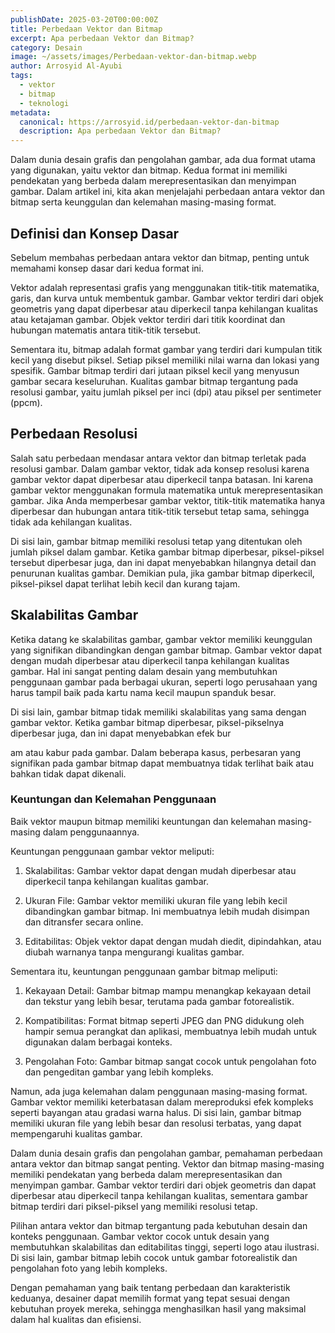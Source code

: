 ```yaml
---
publishDate: 2025-03-20T00:00:00Z
title: Perbedaan Vektor dan Bitmap
excerpt: Apa perbedaan Vektor dan Bitmap?
category: Desain
image: ~/assets/images/Perbedaan-vektor-dan-bitmap.webp
author: Arrosyid Al-Ayubi
tags:
  - vektor
  - bitmap
  - teknologi
metadata:
  canonical: https://arrosyid.id/perbedaan-vektor-dan-bitmap
  description: Apa perbedaan Vektor dan Bitmap?
---
```


Dalam dunia desain grafis dan pengolahan gambar, ada dua format utama yang digunakan, yaitu vektor dan bitmap. Kedua format ini memiliki pendekatan yang berbeda dalam merepresentasikan dan menyimpan gambar. Dalam artikel ini, kita akan menjelajahi perbedaan antara vektor dan bitmap serta keunggulan dan kelemahan masing-masing format.

## Definisi dan Konsep Dasar

Sebelum membahas perbedaan antara vektor dan bitmap, penting untuk memahami konsep dasar dari kedua format ini.

Vektor adalah representasi grafis yang menggunakan titik-titik matematika, garis, dan kurva untuk membentuk gambar. Gambar vektor terdiri dari objek geometris yang dapat diperbesar atau diperkecil tanpa kehilangan kualitas atau ketajaman gambar. Objek vektor terdiri dari titik koordinat dan hubungan matematis antara titik-titik tersebut.

Sementara itu, bitmap adalah format gambar yang terdiri dari kumpulan titik kecil yang disebut piksel. Setiap piksel memiliki nilai warna dan lokasi yang spesifik. Gambar bitmap terdiri dari jutaan piksel kecil yang menyusun gambar secara keseluruhan. Kualitas gambar bitmap tergantung pada resolusi gambar, yaitu jumlah piksel per inci (dpi) atau piksel per sentimeter (ppcm).

## Perbedaan Resolusi

Salah satu perbedaan mendasar antara vektor dan bitmap terletak pada resolusi gambar. Dalam gambar vektor, tidak ada konsep resolusi karena gambar vektor dapat diperbesar atau diperkecil tanpa batasan. Ini karena gambar vektor menggunakan formula matematika untuk merepresentasikan gambar. Jika Anda memperbesar gambar vektor, titik-titik matematika hanya diperbesar dan hubungan antara titik-titik tersebut tetap sama, sehingga tidak ada kehilangan kualitas.

Di sisi lain, gambar bitmap memiliki resolusi tetap yang ditentukan oleh jumlah piksel dalam gambar. Ketika gambar bitmap diperbesar, piksel-piksel tersebut diperbesar juga, dan ini dapat menyebabkan hilangnya detail dan penurunan kualitas gambar. Demikian pula, jika gambar bitmap diperkecil, piksel-piksel dapat terlihat lebih kecil dan kurang tajam.

## Skalabilitas Gambar

Ketika datang ke skalabilitas gambar, gambar vektor memiliki keunggulan yang signifikan dibandingkan dengan gambar bitmap. Gambar vektor dapat dengan mudah diperbesar atau diperkecil tanpa kehilangan kualitas gambar. Hal ini sangat penting dalam desain yang membutuhkan penggunaan gambar pada berbagai ukuran, seperti logo perusahaan yang harus tampil baik pada kartu nama kecil maupun spanduk besar.

Di sisi lain, gambar bitmap tidak memiliki skalabilitas yang sama dengan gambar vektor. Ketika gambar bitmap diperbesar, piksel-pikselnya diperbesar juga, dan ini dapat menyebabkan efek bur

am atau kabur pada gambar. Dalam beberapa kasus, perbesaran yang signifikan pada gambar bitmap dapat membuatnya tidak terlihat baik atau bahkan tidak dapat dikenali.

### Keuntungan dan Kelemahan Penggunaan

Baik vektor maupun bitmap memiliki keuntungan dan kelemahan masing-masing dalam penggunaannya.

Keuntungan penggunaan gambar vektor meliputi:

1. Skalabilitas: Gambar vektor dapat dengan mudah diperbesar atau diperkecil tanpa kehilangan kualitas gambar.

2. Ukuran File: Gambar vektor memiliki ukuran file yang lebih kecil dibandingkan gambar bitmap. Ini membuatnya lebih mudah disimpan dan ditransfer secara online.

3. Editabilitas: Objek vektor dapat dengan mudah diedit, dipindahkan, atau diubah warnanya tanpa mengurangi kualitas gambar.

Sementara itu, keuntungan penggunaan gambar bitmap meliputi:

1. Kekayaan Detail: Gambar bitmap mampu menangkap kekayaan detail dan tekstur yang lebih besar, terutama pada gambar fotorealistik.

2. Kompatibilitas: Format bitmap seperti JPEG dan PNG didukung oleh hampir semua perangkat dan aplikasi, membuatnya lebih mudah untuk digunakan dalam berbagai konteks.

3. Pengolahan Foto: Gambar bitmap sangat cocok untuk pengolahan foto dan pengeditan gambar yang lebih kompleks.

Namun, ada juga kelemahan dalam penggunaan masing-masing format. Gambar vektor memiliki keterbatasan dalam mereproduksi efek kompleks seperti bayangan atau gradasi warna halus. Di sisi lain, gambar bitmap memiliki ukuran file yang lebih besar dan resolusi terbatas, yang dapat mempengaruhi kualitas gambar.

Dalam dunia desain grafis dan pengolahan gambar, pemahaman perbedaan antara vektor dan bitmap sangat penting. Vektor dan bitmap masing-masing memiliki pendekatan yang berbeda dalam merepresentasikan dan menyimpan gambar. Gambar vektor terdiri dari objek geometris dan dapat diperbesar atau diperkecil tanpa kehilangan kualitas, sementara gambar bitmap terdiri dari piksel-piksel yang memiliki resolusi tetap.

Pilihan antara vektor dan bitmap tergantung pada kebutuhan desain dan konteks penggunaan. Gambar vektor cocok untuk desain yang membutuhkan skalabilitas dan editabilitas tinggi, seperti logo atau ilustrasi. Di sisi lain, gambar bitmap lebih cocok untuk gambar fotorealistik dan pengolahan foto yang lebih kompleks.

Dengan pemahaman yang baik tentang perbedaan dan karakteristik keduanya, desainer dapat memilih format yang tepat sesuai dengan kebutuhan proyek mereka, sehingga menghasilkan hasil yang maksimal dalam hal kualitas dan efisiensi.